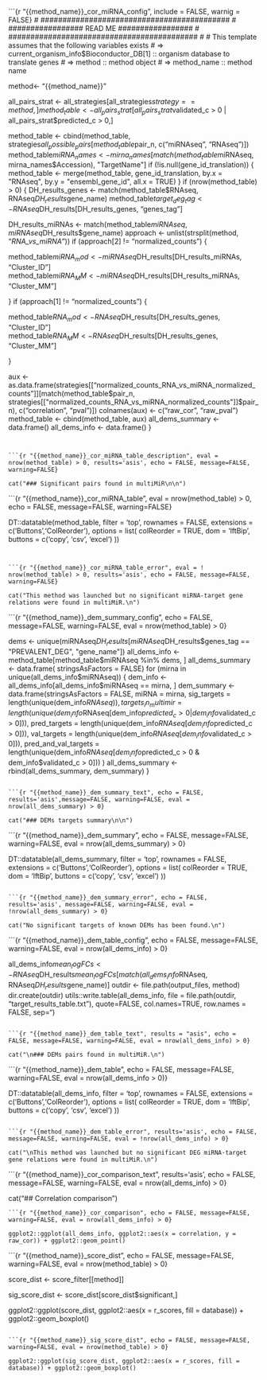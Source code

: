 ```{r "{{method_name}}_cor_miRNA_config", include = FALSE, warnig = FALSE}
# ###########################################
# ################# READ ME #################
# ###########################################
#
# This template assumes that the following variables exists
# => current_organism_info$Bioconductor_DB[1] :: organism database to translate genes
# => method :: method object
# => method_name :: method name
  
  method<- "{{method_name}}"

 all_pairs_strat <- all_strategies[all_strategies$strategy == method, ]
method_table <- all_pairs_strat[all_pairs_strat$validated_c > 0 | 
                              all_pairs_strat$predicted_c > 0,]

method_table <- cbind(method_table, strategies$all_possible_pairs[method_table$pair_n, c("miRNAseq", "RNAseq")])
method_table$miRNA_names <- mirna_names[match(method_table$miRNAseq, mirna_names$Accession), "TargetName"]
if (!is.null(gene_id_translation)) {
method_table <- merge(method_table, gene_id_translation, by.x = "RNAseq", by.y = "ensembl_gene_id", all.x = TRUE)
}
if (nrow(method_table) > 0) {
DH_results_genes <- match(method_table$RNAseq, RNAseq$DH_results$gene_name)
method_table$target_deg_tag <- RNAseq$DH_results[DH_results_genes, "genes_tag"]

DH_results_miRNAs <- match(method_table$miRNAseq, miRNAseq$DH_results$gene_name)
approach <- unlist(strsplit(method, "_RNA_vs_miRNA_"))
if (approach[2] != "normalized_counts") {

  method_table$miRNA_mod <- miRNAseq$DH_results[DH_results_miRNAs, "Cluster_ID"]    
  method_table$miRNA_MM <- miRNAseq$DH_results[DH_results_miRNAs, "Cluster_MM"]  

}
if (approach[1] != "normalized_counts") {
  
  method_table$RNA_mod <- RNAseq$DH_results[DH_results_genes, "Cluster_ID"]    
  method_table$RNA_MM <- RNAseq$DH_results[DH_results_genes, "Cluster_MM"]  

}



aux <- as.data.frame(strategies[["normalized_counts_RNA_vs_miRNA_normalized_counts"]][match(method_table$pair_n, strategies[["normalized_counts_RNA_vs_miRNA_normalized_counts"]]$pair_n), c("correlation", "pval")])
colnames(aux) <- c("raw_cor", "raw_pval")
method_table <- cbind(method_table, aux)
all_dems_summary <- data.frame()
all_dems_info <- data.frame()
}
```


```{r "{{method_name}}_cor_miRNA_table_description", eval = nrow(method_table) > 0, results='asis', echo = FALSE, message=FALSE, warning=FALSE}

cat("### Significant pairs found in multiMiR\n\n")

```


```{r "{{method_name}}_cor_miRNA_table", eval = nrow(method_table) > 0, echo = FALSE, message=FALSE, warning=FALSE}

DT::datatable(method_table, filter = 'top', rownames = FALSE, extensions = c('Buttons','ColReorder'),
        options = list(
          colReorder = TRUE,
          dom = 'lftBip',
          buttons = c('copy', 'csv', 'excel')
    ))
```


```{r "{{method_name}}_cor_miRNA_table_error", eval = ! nrow(method_table) > 0, results='asis', echo = FALSE, message=FALSE, warning=FALSE}

cat("This method was launched but no significant miRNA-target gene relations were found in multiMiR.\n")

```


```{r "{{method_name}}_dem_summary_config", echo = FALSE, message=FALSE, warning=FALSE, eval = nrow(method_table) > 0}

dems <- unique(miRNAseq$DH_results[miRNAseq$DH_results$genes_tag == "PREVALENT_DEG", "gene_name"])
all_dems_info <- method_table[method_table$miRNAseq %in% dems, ]
all_dems_summary <- data.frame( stringsAsFactors = FALSE)
for (mirna in unique(all_dems_info$miRNAseq)) {
dem_info <- all_dems_info[all_dems_info$miRNAseq == mirna, ]
dem_summary <- data.frame(stringsAsFactors = FALSE,
            miRNA = mirna,
            sig_targets = length(unique(dem_info$RNAseq)),
            targets_in_multimir = length(unique(dem_info$RNAseq[dem_info$predicted_c > 0 | dem_info$validated_c > 0])),
            pred_targets = length(unique(dem_info$RNAseq[dem_info$predicted_c > 0])),
            val_targets = length(unique(dem_info$RNAseq[dem_info$validated_c > 0])),
            pred_and_val_targets = length(unique(dem_info$RNAseq[dem_info$predicted_c > 0 & dem_info$validated_c > 0]))
          )
all_dems_summary <- rbind(all_dems_summary, dem_summary)
}
```

```{r "{{method_name}}_dem_summary_text", echo = FALSE,  results='asis',message=FALSE, warning=FALSE, eval = nrow(all_dems_summary) > 0}

cat("### DEMs targets summary\n\n")

```

```{r "{{method_name}}_dem_summary", echo = FALSE, message=FALSE, warning=FALSE, eval = nrow(all_dems_summary) > 0}

DT::datatable(all_dems_summary, filter = 'top', rownames = FALSE, extensions = c('Buttons','ColReorder'),
      options = list(
        colReorder = TRUE,
        dom = 'lftBip',
        buttons = c('copy', 'csv', 'excel')
    ))

```

```{r "{{method_name}}_dem_summary_error", echo = FALSE, results='asis', message=FALSE, warning=FALSE, eval = !nrow(all_dems_summary) > 0}

cat("No significant targets of known DEMs has been found.\n")

```



```{r "{{method_name}}_dem_table_config", echo = FALSE, message=FALSE, warning=FALSE, eval = nrow(all_dems_info) > 0}

all_dems_info$mean_logFCs <- RNAseq$DH_results$mean_logFCs[match(all_dems_info$RNAseq, RNAseq$DH_results$gene_name)]
outdir <- file.path(output_files, method)
dir.create(outdir)
utils::write.table(all_dems_info, file = file.path(outdir, "target_results_table.txt"), quote=FALSE, col.names=TRUE, row.names = FALSE, sep="\t")

```

```{r "{{method_name}}_dem_table_text", results = "asis", echo = FALSE, message=FALSE, warning=FALSE, eval = nrow(all_dems_info) > 0}

cat("\n### DEMs pairs found in multiMiR.\n")

```

```{r "{{method_name}}_dem_table", echo = FALSE, message=FALSE, warning=FALSE, eval = nrow(all_dems_info > 0)}

DT::datatable(all_dems_info, filter = 'top', rownames = FALSE, extensions = c('Buttons','ColReorder'),
  options = list(
      colReorder = TRUE,
      dom = 'lftBip',
      buttons = c('copy', 'csv', 'excel')
))

``` 

```{r "{{method_name}}_dem_table_error", results='asis', echo = FALSE, message=FALSE, warning=FALSE, eval = !nrow(all_dems_info) > 0}

cat("\nThis method was launched but no significant DEG miRNA-target gene relations were found in multiMiR.\n")

```



```{r "{{method_name}}_cor_comparison_text", results='asis', echo = FALSE, message=FALSE, warning=FALSE, eval = nrow(all_dems_info) > 0}

cat("## Correlation comparison\n\n")

```
```{r "{{method_name}}_cor_comparison", echo = FALSE, message=FALSE, warning=FALSE, eval = nrow(all_dems_info) > 0}

ggplot2::ggplot(all_dems_info, ggplot2::aes(x = correlation, y = raw_cor)) + ggplot2::geom_point() 

```  



```{r "{{method_name}}_score_dist", echo = FALSE, message=FALSE, warning=FALSE, eval = nrow(method_table) > 0}

score_dist <- score_filter[[method]]

sig_score_dist <- score_dist[score_dist$significant,]

ggplot2::ggplot(score_dist, ggplot2::aes(x = r_scores, fill = database)) + ggplot2::geom_boxplot()

```

```{r "{{method_name}}_sig_score_dist", echo = FALSE, message=FALSE, warning=FALSE, eval = nrow(method_table) > 0}

ggplot2::ggplot(sig_score_dist, ggplot2::aes(x = r_scores, fill = database)) + ggplot2::geom_boxplot()

```




